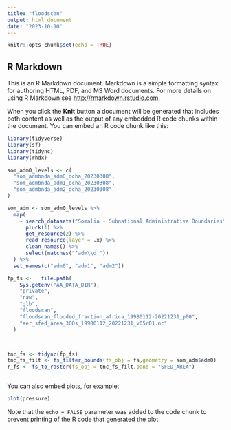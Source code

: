 ```yaml
---
title: "floodscan"
output: html_document
date: "2023-10-10"
---
```


```r
knitr::opts_chunk$set(echo = TRUE)
```

## R Markdown

This is an R Markdown document. Markdown is a simple formatting syntax for authoring HTML, PDF, and MS Word documents. For more details on using R Markdown see <http://rmarkdown.rstudio.com>.

When you click the **Knit** button a document will be generated that includes both content as well as the output of any embedded R code chunks within the document. You can embed an R code chunk like this:

```r
library(tidyverse)
library(sf)
library(tidync)
library(rhdx)

som_adm0_levels <- c(
  "som_admbnda_adm0_ocha_20230308",
  "som_admbnda_adm1_ocha_20230308",
  "som_admbnda_adm2_ocha_20230308"
)

som_adm <- som_adm0_levels %>%
  map(
    ~ search_datasets("Somalia - Subnational Administrative Boundaries") %>%
      pluck(1) %>%
      get_resource(2) %>%
      read_resource(layer = .x) %>%
      clean_names() %>%
      select(matches("^adm\\d_"))
  ) %>%
  set_names(c("adm0", "adm1", "adm2"))

fp_fs <-   file.path(
    Sys.getenv("AA_DATA_DIR"),
    "private",
    "raw",
    "glb",
    "floodscan",
    "floodscan_flooded_fraction_africa_19980112-20221231_p00",
    "aer_sfed_area_300s_19980112_20221231_v05r01.nc"
  )



tnc_fs <- tidync(fp_fs)
tnc_fs_filt <- fs_filter_bounds(fs_obj = fs,geometry = som_adm$adm0)
r_fs <- fs_to_raster(fs_obj = tnc_fs_filt,band = "SFED_AREA")
```

```r

```


You can also embed plots, for example:

```r
plot(pressure)
```

Note that the `echo = FALSE` parameter was added to the code chunk to prevent printing of the R code that generated the plot.

